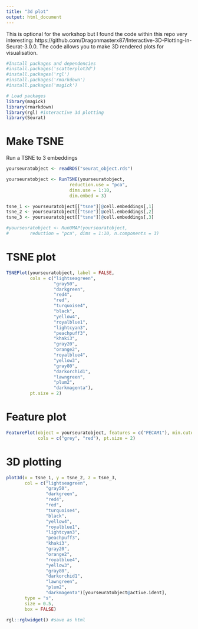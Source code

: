 ```yaml
---
title: "3d plot"
output: html_document
---
```


This is optional for the workshop but I found the code within this repo very interesting: https://github.com/Dragonmasterx87/Interactive-3D-Plotting-in-Seurat-3.0.0. The code allows you to make 3D rendered plots for visualisation.

```r
#Install packages and dependencies
#install.packages('scatterplot3d')
#install.packages('rgl')
#install.packages('rmarkdown')
#install.packages('magick')

# Load packages
library(magick)
library(rmarkdown)
library(rgl) #interactive 3d plotting
library(Seurat)
```

# Make TSNE 

Run a TSNE to 3 embeddings

```r
yourseuratobject <- readRDS("seurat_object.rds")

yourseuratobject <- RunTSNE(yourseuratobject,
                        reduction.use = "pca",
                        dims.use = 1:10,
                        dim.embed = 3)

tsne_1 <- yourseuratobject[["tsne"]]@cell.embeddings[,1]
tsne_2 <- yourseuratobject[["tsne"]]@cell.embeddings[,2]
tsne_3 <- yourseuratobject[["tsne"]]@cell.embeddings[,3]

#yourseuratobject <- RunUMAP(yourseuratobject,
#        reduction = "pca", dims = 1:10, n.components = 3)

```

# TSNE plot

```r
TSNEPlot(yourseuratobject, label = FALSE, 
         cols = c("lightseagreen",
                  "gray50",
                  "darkgreen",
                  "red4",
                  "red",
                  "turquoise4",
                  "black",
                  "yellow4",
                  "royalblue1",
                  "lightcyan3",
                  "peachpuff3",
                  "khaki3",
                  "gray20",
                  "orange2",
                  "royalblue4",
                  "yellow3",
                  "gray80",
                  "darkorchid1",
                  "lawngreen",
                  "plum2",
                  "darkmagenta"),
         pt.size = 2)

```

# Feature plot

```r
FeaturePlot(object = yourseuratobject, features = c("PECAM1"), min.cutoff =0, max.cutoff = 1, label = FALSE, 
            cols = c("grey", "red"), pt.size = 2)
```

# 3D plotting

```r
plot3d(x = tsne_1, y = tsne_2, z = tsne_3,
       col = c("lightseagreen",
               "gray50",
               "darkgreen",
               "red4",
               "red",
               "turquoise4",
               "black",
               "yellow4",
               "royalblue1",
               "lightcyan3",
               "peachpuff3",
               "khaki3",
               "gray20",
               "orange2",
               "royalblue4",
               "yellow3",
               "gray80",
               "darkorchid1",
               "lawngreen",
               "plum2",
               "darkmagenta")[yourseuratobject@active.ident],
       type = "s", 
       size = 0.5, 
       box = FALSE)

rgl::rglwidget() #save as html
```
